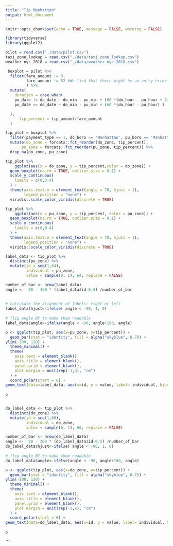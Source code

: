 ```yaml
---
title: "Tip Manhattan"
output: html_document
---
```


```r
knitr::opts_chunk$set(echo = TRUE, message = FALSE, warning = FALSE)

library(tidyverse)
library(ggplot2)

pilot = read.csv("./data/pilot.csv")
taxi_zone_lookup = read.csv("./data/taxi_zone_lookup.csv")
weather_nyc_2018 = read.csv("./data/weather_nyc_2018.csv")

```

```r
 boxplot = pilot %>%
  filter(fare_amount != 0,
         fare_amount != 52 #We find that there might be an entry error since all records that fare_amount is 52 have different distance and duration#
         ) %>% 
  mutate(
    duration = case_when(
    pu_date != do_date ~ do_min - pu_min + (60 *(do_hour - pu_hour + 24)),
    pu_date == do_date ~ do_min - pu_min + (60 *(do_hour - pu_hour) )

  ),
      tip_percent = tip_amount/fare_amount
  )
```



```r
tip_plot = boxplot %>% 
  filter(payment_type == 1, do_boro == 'Manhattan', pu_boro == 'Manhattan', do_zone != 'Unknown', pu_zone != 'Unknown') %>% 
  mutate(do_zone = forcats::fct_reorder(do_zone, tip_percent),
       pu_zone = forcats::fct_reorder(pu_zone, tip_percent)) %>% 
  drop_na(do_zone, pu_zone)

tip_plot %>% 
    ggplot(aes(x = do_zone, y = tip_percent,color = do_zone)) +
  geom_boxplot(na.rm = TRUE, outlier.size = 0.1) +
  scale_y_continuous(
    limits = c(0,0.4)
  ) +
  theme(axis.text.x = element_text(angle = 70, hjust = 1), 
        legend.position = "none") +
  viridis::scale_color_viridis(discrete = TRUE)

```


```r

tip_plot %>% 
    ggplot(aes(x = pu_zone, y = tip_percent, color = pu_zone)) +
  geom_boxplot(na.rm = TRUE, outlier.size = 0.1) +
  scale_y_continuous(
    limits = c(0,0.4)
  ) +
  theme(axis.text.x = element_text(angle = 70, hjust = 1),
        legend.position = "none") +
  viridis::scale_color_viridis(discrete = TRUE)
```

```r


label_data <- tip_plot %>% 
  distinct(pu_zone) %>% 
  mutate(id = seq(1,64), 
         individual = pu_zone, 
         value = sample(0, 1), 64, replace = FALSE)

number_of_bar <- nrow(label_data)
angle <-  90 - 360 * (label_data$id-0.5) /number_of_bar
      
 
# calculate the alignment of labels: right or left
label_data$hjust<-ifelse( angle < -90, 1, 0)
 
# flip angle BY to make them readable
label_data$angle<-ifelse(angle < -90, angle+180, angle)

```


```r
p <- ggplot(tip_plot, aes(x=pu_zone, y=tip_percent)) +
  geom_bar(stat = "identity", fill = alpha("skyblue", 0.7)) +
ylim(-100, 120) +
  theme_minimal() +
  theme(
    axis.text = element_blank(),
    axis.title = element_blank(),
    panel.grid = element_blank(),
    plot.margin = unit(rep(-1,4), "cm")
  ) +
  coord_polar(start = 0) +
geom_text(data=label_data, aes(x=id, y = value, label= individual, hjust=hjust), color="black", fontface="bold",alpha=0.6, size=2.5, angle= label_data$angle, inherit.aes = FALSE ) 
  
p



```

```r
do_label_data <- tip_plot %>% 
  distinct(do_zone) %>% 
  mutate(id = seq(1,66), 
         individual = do_zone, 
         value = sample(0, 1), 66, replace = FALSE)

number_of_bar <- nrow(do_label_data)
angle <-  90 - 360 * (do_label_data$id-0.5) /number_of_bar
do_label_data$hjust<-ifelse( angle < -90, 1, 0)
 
# flip angle BY to make them readable
do_label_data$angle<-ifelse(angle < -90, angle+180, angle)

p <- ggplot(tip_plot, aes(x=do_zone, y=tip_percent)) +
  geom_bar(stat = "identity", fill = alpha("skyblue", 0.7)) +
ylim(-100, 120) +
  theme_minimal() +
  theme(
    axis.text = element_blank(),
    axis.title = element_blank(),
    panel.grid = element_blank(),
    plot.margin = unit(rep(-1,4), "cm")
  ) +
  coord_polar(start = 0) +
geom_text(data=do_label_data, aes(x=id, y = value, label= individual, hjust=hjust), color="black", fontface="bold",alpha=0.6, size=2.5, angle= do_label_data$angle, inherit.aes = FALSE ) 
  
p

```






```

